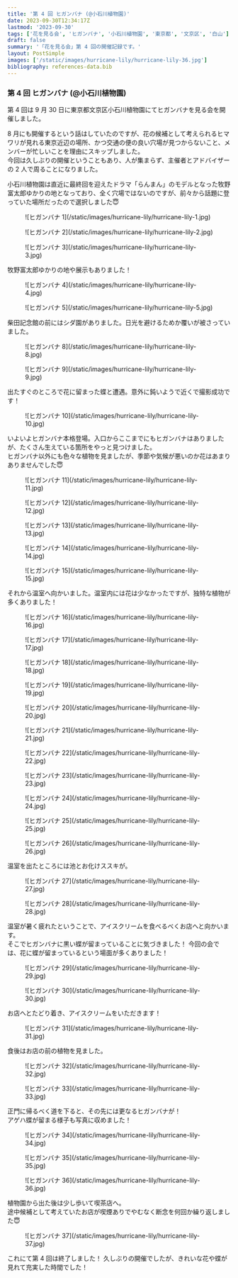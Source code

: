 ```yaml
---
title: '第 4 回 ヒガンバナ (@小石川植物園)'
date: 2023-09-30T12:34:17Z
lastmod: '2023-09-30'
tags: ['花を見る会', 'ヒガンバナ', '小石川植物園', '東京都', '文京区', '白山']
draft: false
summary: '「花を見る会」第 4 回の開催記録です。'
layout: PostSimple
images: ['/static/images/hurricane-lily/hurricane-lily-36.jpg']
bibliography: references-data.bib
---
```


### 第 4 回 ヒガンバナ (@小石川植物園)

第 4 回は 9 月 30 日に東京都文京区小石川植物園にてヒガンバナを見る会を開催しました。

8 月にも開催するという話はしていたのですが、花の候補として考えられるヒマワリが見れる東京近辺の場所、かつ交通の便の良い穴場が見つからないこと、メンバーが忙しいことを理由にスキップしました。<br />
今回は久しぶりの開催ということもあり、人が集まらず、主催者とアドバイザーの 2 人で周ることになりました。

小石川植物園は直近に最終回を迎えたドラマ「らんまん」のモデルとなった牧野富太郎ゆかりの地となっており、全く穴場ではないのですが、前々から話題に登っていた場所だったので選択しました😇 <br />

<div className="-mx-2 flex flex-wrap overflow-hidden xl:-mx-2">
  <figure className="my-1 w-full overflow-hidden px-2 xl:my-1 xl:w-1/2 xl:px-2">
    ![ヒガンバナ 1](/static/images/hurricane-lily/hurricane-lily-1.jpg)
  </figure>
  <figure className="my-1 w-full overflow-hidden px-2 xl:my-1 xl:w-1/2 xl:px-2">
    ![ヒガンバナ 2](/static/images/hurricane-lily/hurricane-lily-2.jpg)
  </figure>
  <figure className="my-1 w-full overflow-hidden px-2 xl:my-1 xl:w-1/2 xl:px-2">
    ![ヒガンバナ 3](/static/images/hurricane-lily/hurricane-lily-3.jpg)
  </figure>
</div>

牧野富太郎ゆかりの地や展示もありました！

<div className="-mx-2 flex flex-wrap overflow-hidden xl:-mx-2">
  <figure className="my-1 w-full overflow-hidden px-2 xl:my-1 xl:w-1/2 xl:px-2">
    ![ヒガンバナ 4](/static/images/hurricane-lily/hurricane-lily-4.jpg)
  </figure>
  <figure className="my-1 w-full overflow-hidden px-2 xl:my-1 xl:w-1/2 xl:px-2">
    ![ヒガンバナ 5](/static/images/hurricane-lily/hurricane-lily-5.jpg)
  </figure>
</div>

柴田記念館の前にはシダ園がありました。日光を避けるためか覆いが被さっていました。

<div className="-mx-2 flex flex-wrap overflow-hidden xl:-mx-2">
  <figure className="my-1 w-full overflow-hidden px-2 xl:my-1 xl:w-1/2 xl:px-2">
    ![ヒガンバナ 8](/static/images/hurricane-lily/hurricane-lily-8.jpg)
  </figure>
  <figure className="my-1 w-full overflow-hidden px-2 xl:my-1 xl:w-1/2 xl:px-2">
    ![ヒガンバナ 9](/static/images/hurricane-lily/hurricane-lily-9.jpg)
  </figure>
</div>

出たすぐのところで花に留まった蝶と遭遇。意外に鈍いようで近くで撮影成功です！

<div className="-mx-2 flex flex-wrap overflow-hidden xl:-mx-2">
  <figure className="my-1 w-full overflow-hidden px-2 xl:my-1 xl:w-1/2 xl:px-2">
    ![ヒガンバナ 10](/static/images/hurricane-lily/hurricane-lily-10.jpg)
  </figure>
</div>

いよいよヒガンバナ本格登場。入口からここまでにもヒガンバナはありましたが、たくさん生えている箇所をやっと見つけました。<br />
ヒガンバナ以外にも色々な植物を見ましたが、季節や気候が悪いのか花はあまりありませんでした😇

<div className="-mx-2 flex flex-wrap overflow-hidden xl:-mx-2">
  <figure className="my-1 w-full overflow-hidden px-2 xl:my-1 xl:w-1/2 xl:px-2">
    ![ヒガンバナ 11](/static/images/hurricane-lily/hurricane-lily-11.jpg)
  </figure>
  <figure className="my-1 w-full overflow-hidden px-2 xl:my-1 xl:w-1/2 xl:px-2">
    ![ヒガンバナ 12](/static/images/hurricane-lily/hurricane-lily-12.jpg)
  </figure>
  <figure className="my-1 w-full overflow-hidden px-2 xl:my-1 xl:w-1/2 xl:px-2">
    ![ヒガンバナ 13](/static/images/hurricane-lily/hurricane-lily-13.jpg)
  </figure>
  <figure className="my-1 w-full overflow-hidden px-2 xl:my-1 xl:w-1/2 xl:px-2">
    ![ヒガンバナ 14](/static/images/hurricane-lily/hurricane-lily-14.jpg)
  </figure>
  <figure className="my-1 w-full overflow-hidden px-2 xl:my-1 xl:w-1/2 xl:px-2">
    ![ヒガンバナ 15](/static/images/hurricane-lily/hurricane-lily-15.jpg)
  </figure>
</div>

それから温室へ向かいました。温室内には花は少なかったですが、独特な植物が多くありました！

<div className="-mx-2 flex flex-wrap overflow-hidden xl:-mx-2">
  <figure className="my-1 w-full overflow-hidden px-2 xl:my-1 xl:w-1/2 xl:px-2">
    ![ヒガンバナ 16](/static/images/hurricane-lily/hurricane-lily-16.jpg)
  </figure>
  <figure className="my-1 w-full overflow-hidden px-2 xl:my-1 xl:w-1/2 xl:px-2">
    ![ヒガンバナ 17](/static/images/hurricane-lily/hurricane-lily-17.jpg)
  </figure>
  <figure className="my-1 w-full overflow-hidden px-2 xl:my-1 xl:w-1/2 xl:px-2">
    ![ヒガンバナ 18](/static/images/hurricane-lily/hurricane-lily-18.jpg)
  </figure>
  <figure className="my-1 w-full overflow-hidden px-2 xl:my-1 xl:w-1/2 xl:px-2">
    ![ヒガンバナ 19](/static/images/hurricane-lily/hurricane-lily-19.jpg)
  </figure>
  <figure className="my-1 w-full overflow-hidden px-2 xl:my-1 xl:w-1/2 xl:px-2">
    ![ヒガンバナ 20](/static/images/hurricane-lily/hurricane-lily-20.jpg)
  </figure>
  <figure className="my-1 w-full overflow-hidden px-2 xl:my-1 xl:w-1/2 xl:px-2">
    ![ヒガンバナ 21](/static/images/hurricane-lily/hurricane-lily-21.jpg)
  </figure>
  <figure className="my-1 w-full overflow-hidden px-2 xl:my-1 xl:w-1/2 xl:px-2">
    ![ヒガンバナ 22](/static/images/hurricane-lily/hurricane-lily-22.jpg)
  </figure>
  <figure className="my-1 w-full overflow-hidden px-2 xl:my-1 xl:w-1/2 xl:px-2">
    ![ヒガンバナ 23](/static/images/hurricane-lily/hurricane-lily-23.jpg)
  </figure>
  <figure className="my-1 w-full overflow-hidden px-2 xl:my-1 xl:w-1/2 xl:px-2">
    ![ヒガンバナ 24](/static/images/hurricane-lily/hurricane-lily-24.jpg)
  </figure>
  <figure className="my-1 w-full overflow-hidden px-2 xl:my-1 xl:w-1/2 xl:px-2">
    ![ヒガンバナ 25](/static/images/hurricane-lily/hurricane-lily-25.jpg)
  </figure>
  <figure className="my-1 w-full overflow-hidden px-2 xl:my-1 xl:w-1/2 xl:px-2">
    ![ヒガンバナ 26](/static/images/hurricane-lily/hurricane-lily-26.jpg)
  </figure>
</div>

温室を出たところには池とお化けススキが。

<div className="-mx-2 flex flex-wrap overflow-hidden xl:-mx-2">
  <figure className="my-1 w-full overflow-hidden px-2 xl:my-1 xl:w-1/2 xl:px-2">
    ![ヒガンバナ 27](/static/images/hurricane-lily/hurricane-lily-27.jpg)
  </figure>
  <figure className="my-1 w-full overflow-hidden px-2 xl:my-1 xl:w-1/2 xl:px-2">
    ![ヒガンバナ 28](/static/images/hurricane-lily/hurricane-lily-28.jpg)
  </figure>
</div>

温室が暑く疲れたということで、アイスクリームを食べるべくお店へと向かいます。<br />
そこでヒガンバナに黒い蝶が留まっていることに気づきました！ 今回の会では、花に蝶が留まっているという場面が多くありました！

<div className="-mx-2 flex flex-wrap overflow-hidden xl:-mx-2">
  <figure className="my-1 w-full overflow-hidden px-2 xl:my-1 xl:w-1/2 xl:px-2">
    ![ヒガンバナ 29](/static/images/hurricane-lily/hurricane-lily-29.jpg)
  </figure>
  <figure className="my-1 w-full overflow-hidden px-2 xl:my-1 xl:w-1/2 xl:px-2">
    ![ヒガンバナ 30](/static/images/hurricane-lily/hurricane-lily-30.jpg)
  </figure>
</div>

お店へとたどり着き、アイスクリームをいただきます！

<div className="-mx-2 flex flex-wrap overflow-hidden xl:-mx-2">
  <figure className="my-1 w-full overflow-hidden px-2 xl:my-1 xl:w-1/2 xl:px-2">
    ![ヒガンバナ 31](/static/images/hurricane-lily/hurricane-lily-31.jpg)
  </figure>
</div>

食後はお店の前の植物を見ました。

<div className="-mx-2 flex flex-wrap overflow-hidden xl:-mx-2">
  <figure className="my-1 w-full overflow-hidden px-2 xl:my-1 xl:w-1/2 xl:px-2">
    ![ヒガンバナ 32](/static/images/hurricane-lily/hurricane-lily-32.jpg)
  </figure>
  <figure className="my-1 w-full overflow-hidden px-2 xl:my-1 xl:w-1/2 xl:px-2">
    ![ヒガンバナ 33](/static/images/hurricane-lily/hurricane-lily-33.jpg)
  </figure>
</div>

正門に帰るべく道を下ると、その先には更なるヒガンバナが！<br />
アゲハ蝶が留まる様子も写真に収めました！

<div className="-mx-2 flex flex-wrap overflow-hidden xl:-mx-2">
  <figure className="my-1 w-full overflow-hidden px-2 xl:my-1 xl:w-1/2 xl:px-2">
    ![ヒガンバナ 34](/static/images/hurricane-lily/hurricane-lily-34.jpg)
  </figure>
  <figure className="my-1 w-full overflow-hidden px-2 xl:my-1 xl:w-1/2 xl:px-2">
    ![ヒガンバナ 35](/static/images/hurricane-lily/hurricane-lily-35.jpg)
  </figure>
  <figure className="my-1 w-full overflow-hidden px-2 xl:my-1 xl:w-1/2 xl:px-2">
    ![ヒガンバナ 36](/static/images/hurricane-lily/hurricane-lily-36.jpg)
  </figure>
</div>

植物園から出た後は少し歩いて喫茶店へ。<br />
途中候補として考えていたお店が喫煙ありでやむなく断念を何回か繰り返しました😇

<div className="-mx-2 flex flex-wrap overflow-hidden xl:-mx-2">
  <figure className="my-1 w-full overflow-hidden px-2 xl:my-1 xl:w-1/2 xl:px-2">
    ![ヒガンバナ 37](/static/images/hurricane-lily/hurricane-lily-37.jpg)
  </figure>
</div>

これにて第 4 回は終了しました！ 久しぶりの開催でしたが、きれいな花や蝶が見れて充実した時間でした！